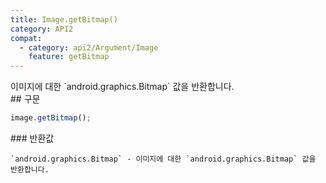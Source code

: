 ```yaml
---
title: Image.getBitmap()
category: API2
compat:
  - category: api2/Argument/Image
    feature: getBitmap
---
```


<Section>
  이미지에 대한 `android.graphics.Bitmap` 값을 반환합니다.
</Section>
<Section>
  ## 구문

  ~~~js
  image.getBitmap();
  ~~~

  <Section>
    ### 반환값

    `android.graphics.Bitmap` - 이미지에 대한 `android.graphics.Bitmap` 값을 반환합니다.
  </Section>
</Section>